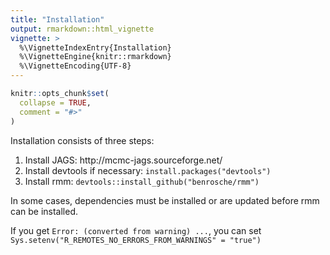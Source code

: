 ```yaml
---
title: "Installation"
output: rmarkdown::html_vignette
vignette: >
  %\VignetteIndexEntry{Installation}
  %\VignetteEngine{knitr::rmarkdown}
  %\VignetteEncoding{UTF-8}
---
```


```r
knitr::opts_chunk$set(
  collapse = TRUE,
  comment = "#>"
)
```
Installation consists of three steps:

1. Install JAGS: http://mcmc-jags.sourceforge.net/
2. Install devtools if necessary: ```install.packages("devtools")```
3. Install rmm: ```devtools::install_github("benrosche/rmm")```

In some cases, dependencies must be installed or are updated before rmm can be installed. 

If you get ```Error: (converted from warning) ...```, you can set ```Sys.setenv("R_REMOTES_NO_ERRORS_FROM_WARNINGS" = "true")```
